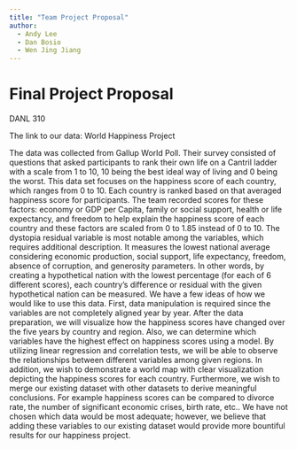 ```yaml
---
title: "Team Project Proposal"
author: 
  - Andy Lee
  - Dan Bosio
  - Wen Jing Jiang
---
```


# Final Project Proposal

DANL 310

The link to our data: World Happiness Project

The data was collected from Gallup World Poll. Their survey consisted of questions that asked participants to rank their own life on a Cantril ladder with a scale from 1 to 10, 10 being the best ideal way of living and 0 being the worst. This data set focuses on the happiness score of each country, which ranges from 0 to 10. Each country is ranked based on that averaged happiness score for participants. The team recorded scores for these factors: economy or GDP per Capita, family or social support, health or life expectancy, and freedom to help explain the happiness score of each country and these factors are scaled from 0 to 1.85 instead of 0 to 10.
	The dystopia residual variable is most notable among the variables, which requires additional description. It measures the lowest national average considering economic production, social support, life expectancy, freedom, absence of corruption, and generosity parameters. In other words, by creating a hypothetical nation with the lowest percentage (for each of 6 different scores), each country's difference or residual with the given hypothetical nation can be measured.
We have a few ideas of how we would like to use this data. First, data manipulation is required since the variables are not completely aligned year by year. After the data preparation, we will visualize how the happiness scores have changed over the five years by country and region. Also, we can determine which variables have the highest effect on happiness scores using a model. By utilizing linear regression and correlation tests, we will be able to observe the relationships between different variables among given regions. In addition, we wish to demonstrate a world map with clear visualization depicting the happiness scores for each country.
Furthermore, we wish to merge our existing dataset with other datasets to derive meaningful conclusions. For example happiness scores can be compared to divorce rate, the number of significant economic crises, birth rate, etc.. We have not chosen which data would be most adequate; however, we believe that adding these variables to our existing dataset would provide more bountiful results for our happiness project.





